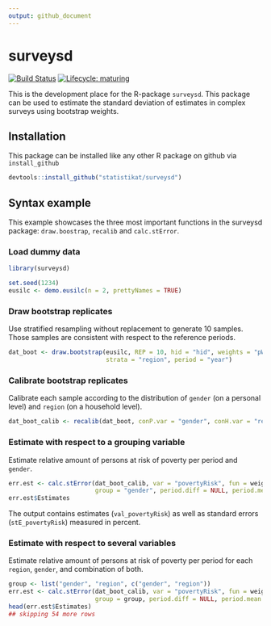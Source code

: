 ```yaml
---
output: github_document
---
```


# surveysd

[![Build Status](https://travis-ci.org/statistikat/surveysd.svg?branch=master)](https://travis-ci.org/statistikat/surveysd)
[![Lifecycle: maturing](https://img.shields.io/badge/lifecycle-maturing-blue.svg)](https://www.tidyverse.org/lifecycle/#maturing)

<!--[![Coverage Status](https://coveralls.io/repos/github/statistikat/surveysd/badge.svg?branch=master)](https://coveralls.io/github/statistikat/surveysd?branch=master)-->
<!--[![CRAN](http://www.r-pkg.org/badges/version/surveysd)](https://CRAN.R-project.org/package=surveysd)-->
<!--[![Downloads](http://cranlogs.r-pkg.org/badges/surveysd)](https://CRAN.R-project.org/package=surveysd)-->
<!--[![Mentioned in Awesome Official Statistics ](https://awesome.re/mentioned-badge.svg)](http://www.awesomeofficialstatistics.org)-->

This is the development place for the R-package `surveysd`. This package can be used to estimate 
the standard deviation of estimates in complex surveys using bootstrap weights.

## Installation

This package can be installed like any other R package on github via `install_github`

```r
devtools::install_github("statistikat/surveysd")
```

## Syntax example

This example showcases the three most important functions in the surveysd package: `draw.boostrap`,
`recalib` and `calc.stError`.

### Load dummy data

```r
library(surveysd)

set.seed(1234)
eusilc <- demo.eusilc(n = 2, prettyNames = TRUE)
``` 

### Draw bootstrap replicates

Use stratified resampling without replacement to generate 10 samples. Those samples are
consistent with respect to the reference periods.

```r
dat_boot <- draw.bootstrap(eusilc, REP = 10, hid = "hid", weights = "pWeight", 
                           strata = "region", period = "year")
```
   
### Calibrate bootstrap replicates

Calibrate each sample according to the distribution of `gender` (on a personal level) and `region` 
(on a household level). 

```r
dat_boot_calib <- recalib(dat_boot, conP.var = "gender", conH.var = "region")
```

### Estimate with respect to a grouping variable

Estimate relative amount of persons at risk of poverty per period and `gender`.

```r
err.est <- calc.stError(dat_boot_calib, var = "povertyRisk", fun = weightedRatio,
                        group = "gender", period.diff = NULL, period.mean = NULL)
err.est$Estimates
```

The output contains estimates (`val_povertyRisk`) as well as standard errors (`stE_povertyRisk`)
measured in percent.

### Estimate with respect to several variables

Estimate relative amount of persons at risk of poverty per period for each `region`, 
`gender`, and combination of both.

```r
group <- list("gender", "region", c("gender", "region"))
err.est <- calc.stError(dat_boot_calib, var = "povertyRisk", fun = weightedRatio,
                        group = group, period.diff = NULL, period.mean = NULL)
head(err.est$Estimates)
## skipping 54 more rows
```

